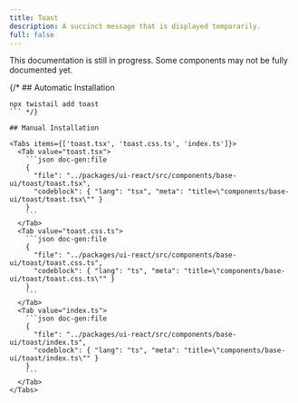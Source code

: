 ```yaml
---
title: Toast
description: A succinct message that is displayed temporarily.
full: false
---
```


<Callout type='warn'>
  This documentation is still in progress. Some components may not be fully documented yet.
</Callout>

{/* ## Automatic Installation

```package-install
npx twistail add toast
``` */}

## Manual Installation

<Tabs items={['toast.tsx', 'toast.css.ts', 'index.ts']}>
  <Tab value="toast.tsx">
    ```json doc-gen:file
    {
      "file": "../packages/ui-react/src/components/base-ui/toast/toast.tsx",
      "codeblock": { "lang": "tsx", "meta": "title=\"components/base-ui/toast/toast.tsx\"" }
    }
    ```
  </Tab>
  <Tab value="toast.css.ts">
    ```json doc-gen:file
    {
      "file": "../packages/ui-react/src/components/base-ui/toast/toast.css.ts",
      "codeblock": { "lang": "ts", "meta": "title=\"components/base-ui/toast/toast.css.ts\"" }
    }
    ```
  </Tab>
  <Tab value="index.ts">
    ```json doc-gen:file
    {
      "file": "../packages/ui-react/src/components/base-ui/toast/index.ts",
      "codeblock": { "lang": "ts", "meta": "title=\"components/base-ui/toast/index.ts\"" }
    }
    ```
  </Tab>
</Tabs>
